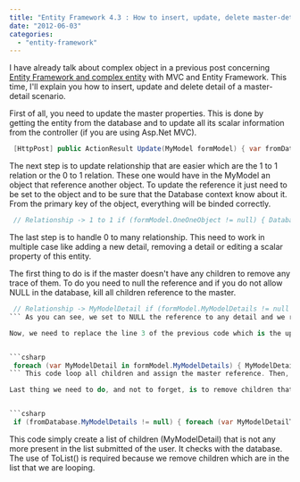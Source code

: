 ```yaml
---
title: "Entity Framework 4.3 : How to insert, update, delete master-detail entity"
date: "2012-06-03"
categories: 
  - "entity-framework"
---
```


I have already talk about complex object in a previous post concerning [Entity Framework and complex entity](http://patrickdesjardins.com/blog/entity-framework-4-3-update-a-complex-object-from-asp-mvc-controller "Entity Framework 4.3 Update a complex object from Asp.Mvc controller") with MVC and Entity Framework. This time, I'll explain you how to insert, update and delete detail of a master-detail scenario.

First of all, you need to update the master properties. This is done by getting the entity from the database and to update all its scalar information from the controller (if you are using Asp.Net MVC).


```csharp
 [HttpPost] public ActionResult Update(MyModel formModel) { var fromDatabase = Database.MyModel.Single(formModel.ID); //Scalar Database.Entry(fromDatabase).CurrentValues.SetValues(formModel); Database.Entry(fromDatabase).State = EntityState.Modified; 
```

The next step is to update relationship that are easier which are the 1 to 1 relation or the 0 to 1 relation. These one would have in the MyModel an object that reference another object. To update the reference it just need to be set to the object and to be sure that the Database context know about it. From the primary key of the object, everything will be binded correctly.


```csharp
 // Relationship -> 1 to 1 if (formModel.OneOneObject != null) { Database.OneOneObjects.Attach(formModel.OneOneObject); } fromDatabase.OneOneObject = formModel.OneOneObject; 
```

The last step is to handle 0 to many relationship. This need to work in multiple case like adding a new detail, removing a detail or editing a scalar property of this entity.

The first thing to do is if the master doesn't have any children to remove any trace of them. To do you need to null the reference and if you do not allow NULL in the database, kill all children reference to the master.


```csharp
 // Relationship -> MyModelDetail if (formModel.MyModelDetails != null && formModel.MyModelDetails.Any()) { //Here Update, individual delete, and insertion } else { fromDatabase.MyModelDetails = null; var MyModelDetailsToRemove = Database.MyModelDetails.Where(x=>x.MyModel.ID==formModel.ID); foreach (var MyModelDetailToRemove in MyModelDetailsToRemove) { Database.MyModelDetails.Remove(MyModelDetailToRemove); } } 
``` As you can see, we set to NULL the reference to any detail and we remove from all children any reference to the master.

Now, we need to replace the line 3 of the previous code which is the update, insert, delete of the master-detail relationship.


```csharp
 foreach (var MyModelDetail in formModel.MyModelDetails) { MyModelDetail.MyModel = fromDatabase; if (MyModelDetail.ID == 0) { Database.MyModelDetails.Add(MyModelDetail); } else { if (!Database.Set<MyModelDetail>().Local.Any(e => e.ID == MyModelDetail.ID)) { Database.MyModelDetails.Attach(MyModelDetail); } var fromDatabaseMyModelDetail = Database.MyModelDetails.Single(x => x.ID == MyModelDetail.ID); Database.Entry(fromDatabaseMyModelDetail).CurrentValues.SetValues(MyModelDetail); Database.Entry(fromDatabaseMyModelDetail).State = EntityState.Modified; } } 
``` This code loop all children and assign the master reference. Then, it check is the unique identifier has been set. This will indicate if we insert or we need to update. The first case insert the object at the database context, the second case will attach the object if this one is not attached yet and will set the new values. We could have for both case update non scalar property for all children. This can be done by simply processing the same way we just did for the master but at the child level.

Last thing we need to do, and not to forget, is to remove children that is not any more required to be attached to the master. This can be done with linq to get all children that has not been submitted by the user.


```csharp
 if (fromDatabase.MyModelDetails != null) { foreach (var MyModelDetailToRemove in fromDatabase.MyModelDetails.Where(x => !formModel.MyModelDetails.Any(u=>u.ID==x.ID)).ToList()) { Database.MyModelDetails.Remove(MyModelDetailToRemove); } } 
```

This code simply create a list of children (MyModelDetail) that is not any more present in the list submitted of the user. It checks with the database. The use of ToList() is required because we remove children which are in the list that we are looping.
